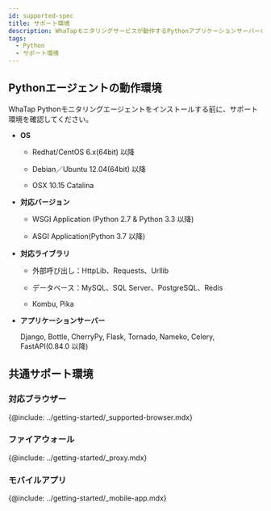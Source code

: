 ```yaml
---
id: supported-spec
title: サポート環境
description: WhaTapモニタリングサービスが動作するPythonアプリケーションサーバーの基本スペックについて説明します。
tags:
  - Python
  - サポート環境
---
```


## Pythonエージェントの動作環境

WhaTap Pythonモニタリングエージェントをインストールする前に、サポート環境を確認してください。

-   **OS**

    -   Redhat/CentOS 6.x(64bit) 以降

    -   Debian／Ubuntu 12.04(64bit) 以降

    -   OSX 10.15 Catalina

-   **対応バージョン**

    -   WSGI Application (Python 2.7 & Python 3.3 以降)

    -   ASGI Application(Python 3.7 以降)

-   **対応ライブラリ**

    -   外部呼び出し：HttpLib、Requests、Urllib

    -   データベース：MySQL、SQL Server、PostgreSQL、Redis

    -   Kombu, Pika

-   **アプリケーションサーバー**

    Django, Bottle, CherryPy, Flask, Tornado, Nameko, Celery, FastAPI(0.84.0 以降)

## 共通サポート環境

### 対応ブラウザー

{@include: ../getting-started/_supported-browser.mdx}  

### ファイアウォール

{@include: ../getting-started/_proxy.mdx}  

### モバイルアプリ

{@include: ../getting-started/_mobile-app.mdx} 
